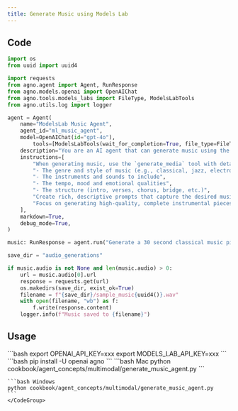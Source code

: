 ```yaml
---
title: Generate Music using Models Lab
---
```


## Code

```python
import os
from uuid import uuid4

import requests
from agno.agent import Agent, RunResponse
from agno.models.openai import OpenAIChat
from agno.tools.models_labs import FileType, ModelsLabTools
from agno.utils.log import logger

agent = Agent(
    name="ModelsLab Music Agent",
    agent_id="ml_music_agent",
    model=OpenAIChat(id="gpt-4o"),
        tools=[ModelsLabTools(wait_for_completion=True, file_type=FileType.MP3)],
    description="You are an AI agent that can generate music using the ModelsLabs API.",
    instructions=[
        "When generating music, use the `generate_media` tool with detailed prompts that specify:",
        "- The genre and style of music (e.g., classical, jazz, electronic)",
        "- The instruments and sounds to include",
        "- The tempo, mood and emotional qualities",
        "- The structure (intro, verses, chorus, bridge, etc.)",
        "Create rich, descriptive prompts that capture the desired musical elements.",
        "Focus on generating high-quality, complete instrumental pieces.",
    ],
    markdown=True,
    debug_mode=True,
)

music: RunResponse = agent.run("Generate a 30 second classical music piece")

save_dir = "audio_generations"

if music.audio is not None and len(music.audio) > 0:
    url = music.audio[0].url
    response = requests.get(url)
    os.makedirs(save_dir, exist_ok=True)
    filename = f"{save_dir}/sample_music{uuid4()}.wav"
    with open(filename, "wb") as f:
        f.write(response.content)
    logger.info(f"Music saved to {filename}")
```

## Usage

<Steps>
  <Snippet file="create-venv-step.mdx" />

  <Step title="Set your API key">
    ```bash
    export OPENAI_API_KEY=xxx
    export MODELS_LAB_API_KEY=xxx
    ```
  </Step>

  <Step title="Install libraries">
    ```bash
    pip install -U openai agno
    ```
  </Step>

  <Step title="Run Agent">
    <CodeGroup>
    ```bash Mac
    python cookbook/agent_concepts/multimodal/generate_music_agent.py
    ```

    ```bash Windows
    python cookbook/agent_concepts/multimodal/generate_music_agent.py
    ```
    </CodeGroup>
  </Step>
</Steps>
